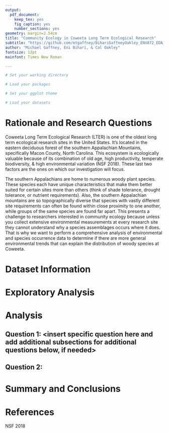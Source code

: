 ```yaml
---
output: 
  pdf_document:
    keep_tex: yes
    fig_caption: yes
    number_sections: yes
geometry: margin=2.54cm
title: "Community Ecology in Coweeta Long Term Ecological Research"
subtitle: "https://github.com/mtgaffney/BihariGaffneyOakley_ENV872_EDA_FinalProject.git"
author: "Michael Gaffney, Eni Bihari, & Cal Oakley"
fontsize: 12pt
mainfont: Times New Roman

---
```


\newpage
\tableofcontents 
\newpage
\listoftables 
\newpage
\listoffigures 
\newpage

```r
# Set your working directory

# Load your packages

# Set your ggplot theme

# Load your datasets

```

# Rationale and Research Questions

Coweeta Long Term Ecological Research (LTER) is one of the oldest long term ecological research sites in the United States. It's located in the eastern deciduous forest of the southern Appalachian Mountains, specifically Macon County, North Carolina. This ecosystem is ecologically valuable because of its combination of old age, high productivity, temperate biodiversity, & high environmental variation (NSF 2018). These last two factors are the ones on which our investigation will focus. 

The southern Appalachians are home to numerous woody plant species. These species each have unique characteristics that make them better suited for certain sites more than others (think of shade tolerance, drought tolerance, or nutrient requirements). Also, the southern Appalachian mountains are so topographically diverse that species with vastly different site requirements can often be found within close proximity to one another, while groups of the same species are found far apart. This presents a challenge to researchers interested in community ecology because unless you collect extensive environmental measurements at every research site they cannot understand why a species assemblages occurs where it does. That is why we want to perform a comprehensive analysis of environmental and species occurrence data to determine if there are more general environmental trends that can explain the distribution of woody species at Coweeta.    

\newpage

# Dataset Information



\newpage

# Exploratory Analysis 



\newpage

# Analysis



## Question 1: <insert specific question here and add additional subsections for additional questions below, if needed>

## Question 2: 




\newpage

# Summary and Conclusions


\newpage

# References
NSF 2018
